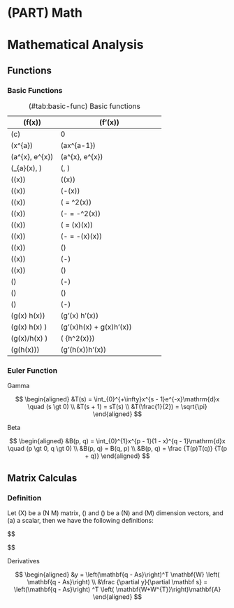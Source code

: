 # (PART) Math {-}

# Mathematical Analysis

## Functions

### Basic Functions {-}

: (\#tab:basic-func) Basic functions

| \(f(x)\)                | \(f'(x)\)                                        |
| ----------------------- | ------------------------------------------------ |
| \(c\)                   | 0                                                |
| \(x^{a}\)               | \(ax^{a-1}\)                                     |
| \(a^{x}, e^{x}\)        | \(a^{x}\ln{a}, e^{x}\)                           |
| \(\log_{a}(x), \ln{x}\) | \(\frac{1}{x\ln{a}}, \frac{1}{x}\)               |
| \(\sin(x)\)             | \(\cos(x)\)                                      |
| \(\cos(x)\)             | \(-\sin(x)\)                                     |
| \(\tan(x)\)             | \(\frac{1}{\cos^2{x}} = \sec^2(x)\)              |
| \(\cot(x)\)             | \(-\frac{1}{\sin^2{x}} = -\csc^2(x)\)            |
| \(\sec(x)\)             | \(\frac{\sin(x)}{\cos^2(x)} = \tan(x)\sec(x)\)   |
| \(\csc(x)\)             | \(-\frac{\cos(x)}{\sin^2{x}} = -\cot(x)\csc(x)\) |
| \(\arcsin(x)\)          | \(\frac{1}{\sqrt{1 - x^{2}}}\)                   |
| \(\arccos(x)\)          | \(-\frac{1}{\sqrt{1 - x^{2}}}\)                  |
| \(\arctan(x)\)          | \(\frac{1}{1 + x^{2}}\)                          |
| \(\mathrm{arccot(x)}\)  | \(-\frac{1}{1 + x^{2}}\)                         |
| \(\mathrm{arcsec(x)}\)  | \(\frac{1}{x\sqrt{x^{2} - 1}}\)                  |
| \(\mathrm{arccsc(x)}\)  | \(-\frac{1}{x\sqrt{x^{2} - 1}}\)                 |
| \(g(x) \pm h(x)\)       | \(g'(x) \pm h'(x)\)                              |
| \(g(x) \cdot h(x) \)    | \(g'(x)h(x) + g(x)h'(x)\)                        |
| \(g(x)/h(x) \)          | \(\frac {g'(x)h(x) - g(x)h'(x)} {h^2(x)}\)       |
| \(g(h(x))\)             | \(g'(h(x))h'(x)\)                                |


### Euler Function {-}

Gamma

$$
\begin{aligned}
&T(s) = \int_{0}^{+\infty}x^{s - 1}e^{-x}\mathrm{d}x \quad (s \gt 0) \\
&T(s + 1) = sT(s) \\
&T(\frac{1}{2}) = \sqrt{\pi}
\end{aligned}
$$

Beta

$$
\begin{aligned}
&B(p, q) = \int_{0}^{1}x^{p - 1}(1 - x)^{q - 1}\mathrm{d}x \quad (p \gt 0, q \gt 0) \\
&B(p, q) = B(q, p) \\
&B(p, q) = \frac {T(p)T(q)} {T(p + q)}
\end{aligned}
$$

## Matrix Calculas

### Definition {-}

Let \(X\) be a \(N \times M\) matrix, \(\mathbf{u}\) and \(\mathbf{v}\) be a \(N\) and \(M\) dimension vectors, and \(a\) a scalar, then we have the following definitions:

$$
\begin{aligned}
\frac {\partial a} {\partial {\mathbf u}} &= \left(\frac {\partial a} {\partial u_1}, \cdots, \frac {\partial a} {\partial u_n}\right) \in \mathbb{R^n}  \quad \text{e.g., Gradient: } \nabla f(x, y, z) = \left( \frac {\partial f} {\partial x}, \frac {\partial f} {\partial y}, \frac {\partial f} {\partial z}\right) \\ \\

\frac {\partial \mathbf u} {\partial a} &= 
\begin{pmatrix}
\frac {\partial u_1}{\partial a} \\ \vdots \\ \frac {\partial u_n}{\partial a}
\end{pmatrix} \in \mathbb{R^n} \\ \\

\frac {\partial \mathbf u} {\partial \mathbf v} &= 
\begin{pmatrix} 
\frac {\partial u_1} {\partial v_1},&\cdots,&\frac{\partial u_1} {\partial v_m} \\ 
&\cdots & \\
\frac {\partial u_n} {\partial v_1},&\cdots,&\frac{\partial u_n} {\partial v_m} \\
\end{pmatrix} \in \mathbb{R^{n \times m}} \\ \\

\frac {\partial X} {\partial a} &= 
\begin{pmatrix} 
\frac {\partial X_{11}} {\partial a},&\cdots,&\frac{\partial X_{1m}} {\partial a} \\ 
&\cdots & \\
\frac {\partial X_{n1}} {\partial a},&\cdots,&\frac{\partial X_{nm}} {\partial a} \\
\end{pmatrix} \in \mathbb{R^{n \times m}} \\ \\

\frac {\partial a} {\partial X} &= 
\begin{pmatrix} 
\frac {\partial a} {\partial X_{11}},&\cdots,&\frac {\partial a} {\partial X_{1m}} \\ 
&\cdots & \\
\frac {\partial a} {\partial X_{n1}},&\cdots,&\frac {\partial a} {\partial X_{nm}} \\
\end{pmatrix} \in \mathbb{R^{n \times m}}
\end{aligned}
$$

Derivatives

$$
\begin{aligned}
&y = \left(\mathbf{q - As}\right)^T \mathbf{W} \left( \mathbf{q - As}\right) \\
&\frac {\partial y}{\partial \mathbf s} = \left(\mathbf{q - As}\right) ^T \left( \mathbf{W+W^{T}}\right)\mathbf{A}
\end{aligned}
$$
